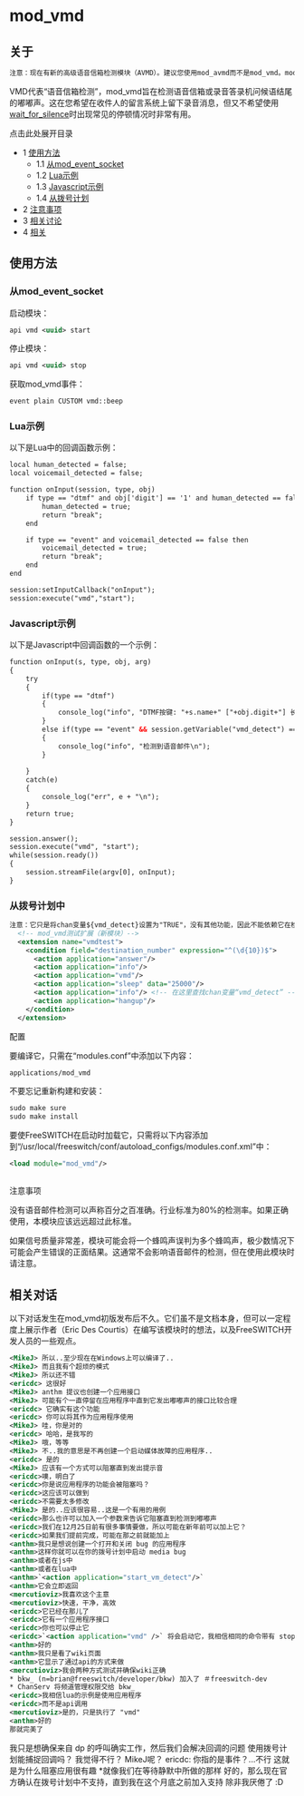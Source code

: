 # mod_vmd

## 关于

```xml
注意：现在有新的高级语音信箱检测模块（AVMD）。建议您使用mod_avmd而不是mod_vmd。mod_vmd已经过时，并将在以后的版本中删除。
```

VMD代表“语音信箱检测”，mod_vmd旨在检测语音信箱或录音答录机问候语结尾的嘟嘟声。这在您希望在收件人的留言系统上留下录音消息，但又不希望使用[wait_for_silence](https://wiki.freeswitch.org/wiki/Misc.Dialplan_Tools_wait_for_silence "Misc. Dialplan Tools wait for silence")时出现常见的停顿情况时非常有用。

点击此处展开目录

* 1 [使用方法](#usage)  
   * 1.1 [从mod_event_socket](#from-mod_event_socket)  
   * 1.2 [Lua示例](#--)  
   * 1.3 [Javascript示例](#javascript-example)  
   * 1.4 [从拨号计划](#from-dialplan)
* 2 [注意事项](#--)
* 3 [相关讨论](#related-conversations)
* 4 [相关](#related)

## 使用方法

### 从mod_event_socket

启动模块：

```xml
api vmd <uuid> start
```

停止模块：

```xml
api vmd <uuid> stop
```

获取mod_vmd事件：

```xml
event plain CUSTOM vmd::beep
```

### Lua示例

以下是Lua中的回调函数示例：

```xml
local human_detected = false;
local voicemail_detected = false;

function onInput(session, type, obj)
    if type == "dtmf" and obj['digit'] == '1' and human_detected == false then
        human_detected = true;
        return "break";
    end

    if type == "event" and voicemail_detected == false then
        voicemail_detected = true;
        return "break";
    end
end

session:setInputCallback("onInput");
session:execute("vmd","start");

```

### Javascript示例

以下是Javascript中回调函数的一个示例：

```xml
function onInput(s, type, obj, arg)
{
	try
	{
		if(type == "dtmf")
		{
			console_log("info", "DTMF按键: "+s.name+" ["+obj.digit+"] 长度 ["+obj.duration+"]\n");
		}
		else if(type == "event" && session.getVariable("vmd_detect") == "TRUE")
		{
			console_log("info", "检测到语音邮件\n");
		}
		
	}
	catch(e)
	{
		console_log("err", e + "\n");
	}
	return true;
}

session.answer();
session.execute("vmd", "start");
while(session.ready())
{
	session.streamFile(argv[0], onInput);
}
```

### 从拨号计划中

```xml
注意：它只是将chan变量${vmd_detect}设置为"TRUE"，没有其他功能，因此不能依赖它在检测到嘟嘟声时迅速采取行动。
  <!-- mod_vmd测试扩展（新模块）-->
  <extension name="vmdtest">
    <condition field="destination_number" expression="^(\d{10})$">
      <action application="answer"/>
      <action application="info"/>
      <action application="vmd"/>
      <action application="sleep" data="25000"/>
      <action application="info"/> <!-- 在这里查找chan变量“vmd_detect” -->
      <action application="hangup"/>
    </condition>
  </extension>
```

配置

要编译它，只需在“modules.conf”中添加以下内容：

```xml
applications/mod_vmd
```

不要忘记重新构建和安装：

```xml
sudo make sure
sudo make install
```

要使FreeSWITCH在启动时加载它，只需将以下内容添加到“/usr/local/freeswitch/conf/autoload\_configs/modules.conf.xml”中：

```xml
<load module="mod_vmd"/>
```

##   
注意事项

没有语音邮件检测可以声称百分之百准确。行业标准为80%的检测率。如果正确使用，本模块应该远远超过此标准。

如果信号质量非常差，模块可能会将一个蜂鸣声误判为多个蜂鸣声，极少数情况下可能会产生错误的正面结果。这通常不会影响语音邮件的检测，但在使用此模块时请注意。

## 相关对话

以下对话发生在mod\_vmd初版发布后不久。它们虽不是文档本身，但可以一定程度上展示作者（Eric Des Courtis）在编写该模块时的想法，以及FreeSWITCH开发人员的一些观点。

```xml
<MikeJ> 所以..至少现在在Windows上可以编译了..
<MikeJ> 而且我有个超烦的模式
<MikeJ> 所以还不错
<ericdc> 这很好
<MikeJ> anthm 提议也创建一个应用接口
<MikeJ> 可能有个一直停留在应用程序中直到它发出嘟嘟声的接口比较合理
<ericdc> 它确实有这个功能
<ericdc> 你可以将其作为应用程序使用
<MikeJ> 哇，你是对的
<ericdc> 哈哈，是我写的
<MikeJ> 哦，等等
<MikeJ> 不..我的意思是不再创建一个启动媒体故障的应用程序..
<ericdc> 是的
<MikeJ> 应该有一个方式可以阻塞直到发出提示音
<ericdc>噢，明白了
<ericdc>你是说应用程序的功能会被阻塞吗？
<ericdc>这应该可以做到
<ericdc>不需要太多修改
<MikeJ> 是的..应该很容易..这是一个有用的用例
<ericdc>那么也许可以加入一个参数来告诉它阻塞直到检测到嘟嘟声
<ericdc>我们在12月25日前有很多事情要做，所以可能在新年前可以加上它？
<ericdc>如果我们提前完成，可能在那之前就能加上
<anthm>我只是想说创建一个打开和关闭 bug 的应用程序
<anthm>这样你就可以在你的拨号计划中启动 media bug
<anthm>或者在js中
<anthm>或者在lua中
<anthm>`<action application="start_vm_detect"/>`
<anthm>它会立即返回
<mercutioviz>我喜欢这个主意
<mercutioviz>快速，干净，高效
<ericdc>它已经在那儿了
<ericdc>它有一个应用程序接口
<ericdc>你也可以停止它
<ericdc>`<action application="vmd" />` 将会启动它，我相信相同的命令带有 stop 参数将停止它
<anthm>好的
<anthm>我只是看了wiki页面
<anthm>它显示了通过api的方式来做
<mercutioviz>我会两种方式测试并确保wiki正确
* bkw_ (n=brian@freeswitch/developer/bkw) 加入了 ＃freeswitch-dev
* ChanServ 将频道管理权限交给 bkw_
<ericdc>我相信lua的示例是使用应用程序
<ericdc>而不是api调用
<mercutioviz>是的，只是执行了 "vmd"
<anthm>好的
那就完美了
```

<mercutioviz> 我只是想确保来自 dp 的呼叫确实工作，然后我们会解决回调的问题
<ericdc> 使用拨号计划能捕捉回调吗？
<mercutioviz> 我觉得不行？ MikeJ呢？
<MikeJ> ericdc: 你指的是事件？...不行
<MikeJ> 这就是为什么阻塞应用很有趣
 *就像我们在等待静默中所做的那样
<ericdc> 好的，那么现在官方确认在拨号计划中不支持，直到我在这个月底之前加入支持
<MikeJ> 除非我厌倦了 :D